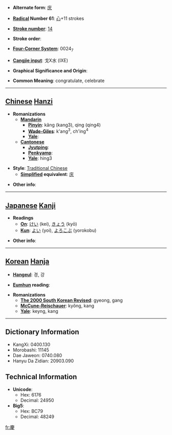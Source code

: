 * '''Alternate form''': [[庆]]

* '''[[Wiktionary:Chinese radical index| Radical]] Number 61''': [[Wiktionary:Chinese radical index 心|心]]+11 strokes

* '''[[Wiktionary:Chinese total strokes index|Stroke number]]''': [[Wiktionary:Chinese total strokes index 14|14]]

* '''Stroke order''': 

* '''[[Wiktionary:Chinese four corner index|Four-Corner System]]''': 0024<sub>7</sub>

* '''[[Wiktionary:Chinese Cangjie index|Cangjie input]]''': 戈X水 (IXE)

* '''Graphical Significance and Origin''': 

* '''Common Meaning''': congratulate, celebrate

----

== [[Chinese]] [[Hanzi]] ==

* '''Romanizations'''
** '''[[Mandarin]]'''
*** '''[[Pinyin]]''': kǎng (kang3), qìng (qing4)
*** '''[[Wade-Giles]]''': k'ang<sup>3</sup>, ch'ing<sup>4</sup>
*** '''[[Yale]]''': 
** '''[[Cantonese]]'''
*** '''[[Jyutping]]''':
*** '''[[Penkyamp]]''': 
*** '''[[Yale]]''': hing3

* '''Style''': [[Traditional Chinese]] 
** '''[[Simplified Chinese|Simplified]] equivalent''': [[庆]]

* '''Other info''': 

----

== [[Japanese]] [[Kanji]] ==

* '''Readings'''
** '''[[On]]''': [[けい]] (kei), [[きょう]] (kyō)
** '''[[Kun]]''': [[よい]] (yoi), [[よろこぶ]] (yorokobu)

* '''Other info''':  

----

== [[Korean]] [[Hanja]] ==

* '''[[Hangeul]]''': 경, 강

* '''[[Eumhun]] reading''': 

* '''Romanizations'''
** '''[[The 2000 South Korean Revised Romanization|The 2000 South Korean Revised]]''': gyeong, gang
** '''[[McCune-Reischauer]]''': kyŏng, kang
** '''[[Yale]]''': keyng, kang

----

== Dictionary Information ==

* KangXi: 0400.130
* Morobashi: 11145
* Dae Jaweon: 0740.080
* Hanyu Da Zidian: 20903.090

== Technical Information ==

* '''Unicode''':
** Hex: 6176
** Decimal: 24950
* '''Big5''':
** Hex: BC79
** Decimal: 48249

[[fr:慶]]